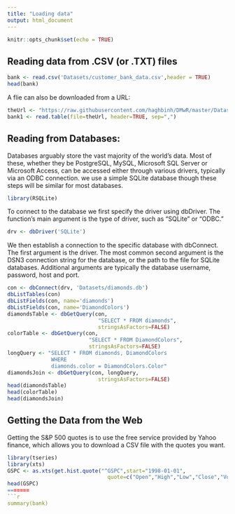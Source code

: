 ```yaml
---
title: "Loading data"
output: html_document
---
```


```r
knitr::opts_chunk$set(echo = TRUE)
```

## Reading data from .CSV (or .TXT) files

```r
bank <- read.csv('Datasets/customer_bank_data.csv',header = TRUE)
head(bank)
```
A flie can also be downloaded from a URL:
```r
theUrl <- "https://raw.githubusercontent.com/haghbinh/DMwR/master/Datasets/customer_bank_data.csv"
bank1 <- read.table(file=theUrl, header=TRUE, sep=",")
```

## Reading from Databases:
Databases arguably store the vast majority of the world’s data. Most of these, whether they
be PostgreSQL, MySQL, Microsoft SQL Server or Microsoft Access, can be accessed
either through various drivers, typically via an ODBC connection.
we use a simple SQLite database though these steps will be similar for most databases. 
```r
library(RSQLite)
```
 To connect to the database we first specify the driver using dbDriver. The function’s
 main argument is the type of driver, such as “SQLite” or “ODBC.”
```r
drv <- dbDriver('SQLite')
```
We then establish a connection to the specific database with dbConnect. The first
argument is the driver. The most common second argument is the DSN3 connection
string for the database, or the path to the file for SQLite databases. Additional arguments
are typically the database username, password, host and port.
```r
con <- dbConnect(drv, 'Datasets/diamonds.db')
dbListTables(con)
dbListFields(con, name='diamonds')
dbListFields(con, name='DiamondColors')
diamondsTable <- dbGetQuery(con,
                             "SELECT * FROM diamonds",
                             stringsAsFactors=FALSE)
colorTable <- dbGetQuery(con,
                          "SELECT * FROM DiamondColors",
                          stringsAsFactors=FALSE)
longQuery <- "SELECT * FROM diamonds, DiamondColors
              WHERE 
              diamonds.color = DiamondColors.Color"
diamondsJoin <- dbGetQuery(con, longQuery,
                             stringsAsFactors=FALSE)
head(diamondsTable)
head(colorTable)
head(diamondsJoin)
```

## Getting the Data from the Web
Getting the S&P 500  quotes is to use the free service
 provided by Yahoo finance, which allows you to download a CSV file with
 the quotes you want.
```r
library(tseries)
library(xts)
GSPC <- as.xts(get.hist.quote("^GSPC",start="1998-01-01",
                                quote=c("Open","High","Low","Close","Volume","Adjusted")))
head(GSPC)
=======
```r
summary(bank)
```

